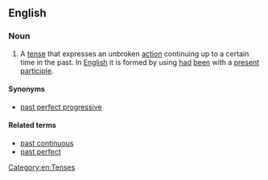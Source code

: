 ==English==

===Noun===
{{examples-right|She '''had been living''' in England for three years before moving to Sweden.}}
{{en-noun|-}}

# {{lb|en|grammar}} A [[tense]] that expresses an unbroken [[action]] continuing up to a certain time in the past. In [[English]] it is formed by using [[had]] [[been]] with a [[present participle]].

====Synonyms====
* [[past perfect progressive]]

====Related terms====
* [[past continuous]]
* [[past perfect]]

[[Category:en:Tenses]]